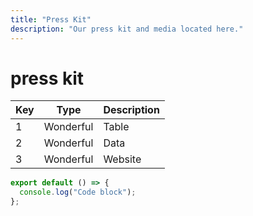 ```yaml
---
title: "Press Kit"
description: "Our press kit and media located here."
---
```


# press kit

| Key | Type      | Description |
| --- | --------- | ----------- |
| 1   | Wonderful | Table       |
| 2   | Wonderful | Data        |
| 3   | Wonderful | Website     |

```javascript
export default () => {
  console.log("Code block");
};
```
